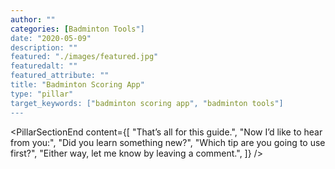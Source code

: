 ```yaml
---
author: ""
categories: [Badminton Tools"]
date: "2020-05-09"
description: ""
featured: "./images/featured.jpg"
featuredalt: ""
featured_attribute: ""
title: "Badminton Scoring App"
type: "pillar"
target_keywords: ["badminton scoring app", "badminton tools"]
---
```


<PillarSectionEnd
  content={[
    "That’s all for this guide.",
    "Now I’d like to hear from you:",
    "Did you learn something new?",
    "Which tip are you going to use first?",
    "Either way, let me know by leaving a comment.",
  ]}
/>
